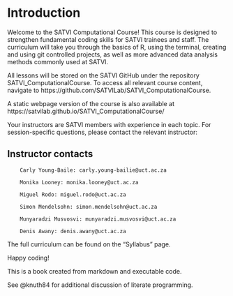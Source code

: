 # Introduction

Welcome to the SATVI Computational Course! This course is designed to strengthen fundamental coding skills for SATVI trainees and staff. The curriculum will take you through the basics of R, using the terminal, creating and using git controlled projects, as well as more advanced data analysis methods commonly used at SATVI. 

All lessons will be stored on the SATVI GitHub under the repository SATVI_ComputationalCourse. To access all relevant course content, navigate to https://github.com/SATVILab/SATVI_ComputationalCourse.

A static webpage version of the course is also available at https://satvilab.github.io/SATVI_ComputationalCourse/

Your instructors are SATVI members with experience in each topic. For session-specific questions, please contact the relevant instructor:

## Instructor contacts

        Carly Young-Baile: carly.young-bailie@uct.ac.za

        Monika Looney: monika.looney@uct.ac.za

        Miguel Rodo: miguel.rodo@uct.ac.za

        Simon Mendelsohn: simon.mendelsohn@uct.ac.za

        Munyaradzi Musvosvi: munyaradzi.musvosvi@uct.ac.za

        Denis Awany: denis.awany@uct.ac.za

       
The full curriculum can be found on the "Syllabus" page.

Happy coding!









This is a book created from markdown and executable code.

See @knuth84 for additional discussion of literate programming.